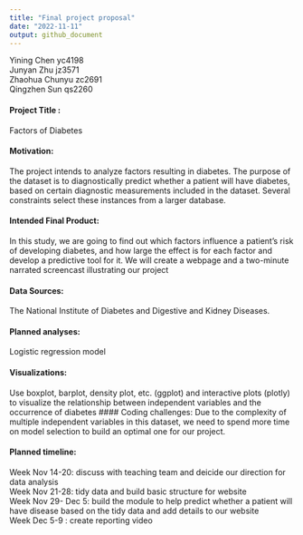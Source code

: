 ```yaml
---
title: "Final project proposal"
date: "2022-11-11"
output: github_document
---
```


Yining Chen yc4198  
Junyan Zhu jz3571  
Zhaohua Chunyu zc2691  
Qingzhen Sun qs2260 

#### Project Title :
Factors of Diabetes

#### Motivation: 
The project intends to analyze factors resulting in diabetes. The purpose of the dataset is to diagnostically predict whether a patient will have diabetes, based on certain diagnostic measurements included in the dataset. Several constraints select these instances from a larger database.

#### Intended Final Product: 
In this study, we are going to find out which factors influence a patient's risk of developing diabetes, and how large the effect is for each factor and develop a predictive tool for it. We will create a webpage and a two-minute narrated screencast illustrating our project

#### Data Sources: 
The National Institute of Diabetes and Digestive and Kidney Diseases.

#### Planned analyses: 

Logistic regression model 

#### Visualizations: 

Use boxplot, barplot, density plot, etc. (ggplot) and interactive plots (plotly) to visualize the relationship between independent variables and the occurrence of diabetes
#### Coding challenges: 
Due to the complexity of multiple independent variables in this dataset, we need to spend more time on model selection to build an optimal one for our project.

#### Planned timeline:
Week Nov 14-20: discuss with teaching team and deicide our direction for data analysis  
Week Nov 21-28:  tidy data and build basic structure for website  
Week Nov 29- Dec 5: build the module to help predict whether a patient will have disease based on the tidy data and add details to our website  
Week Dec 5-9 : create reporting video





